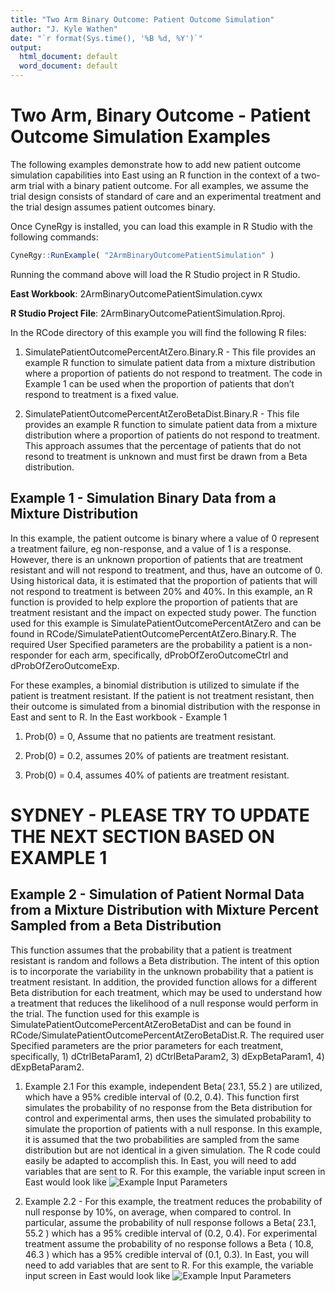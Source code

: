 ```yaml
---
title: "Two Arm Binary Outcome: Patient Outcome Simulation"
author: "J. Kyle Wathen"
date: "`r format(Sys.time(), '%B %d, %Y')`"
output:
  html_document: default
  word_document: default
---
```


# Two Arm, Binary Outcome - Patient Outcome Simulation Examples

The following examples demonstrate how to add new patient outcome simulation capabilities into East using an R function in the context of a two-arm trial with a binary patient outcome. For all examples, we assume the trial design consists of standard of care and an experimental treatment and the trial design assumes patient outcomes binary.      

Once CyneRgy is installed, you can load this example in R Studio with the following commands:
```r
CyneRgy::RunExample( "2ArmBinaryOutcomePatientSimulation" )
```

Running the command above will load the R Studio project in R Studio. 


**East Workbook**: 2ArmBinaryOutcomePatientSimulation.cywx

**R Studio Project File**: 2ArmBinaryOutcomePatientSimulation.Rproj.

In the RCode directory of this example you will find the following R files:

1.  SimulatePatientOutcomePercentAtZero.Binary.R - This file provides an example R function to simulate patient data from a mixture distribution where a proportion of patients do not respond to treatment. The code in Example 1 can be used when the proportion of patients that don't respond to treatment is a fixed value.   

1.  SimulatePatientOutcomePercentAtZeroBetaDist.Binary.R - This file provides an example R function to simulate patient data from a mixture distribution where a proportion of patients do not respond to treatment. This approach assumes that the percentage of patients that do not resond to treatment is unknown and must first be drawn from a Beta distribution.    

## Example 1 - Simulation Binary Data from a Mixture Distribution 

In this example, the patient outcome is binary where a value of 0 represent a treatment failure, eg non-response, and a value of 1 is a response. However, there is an unknown proportion of patients that are treatment resistant and will not respond to treatment, and thus, have an outcome of 0.  Using historical data, it is estimated that the proportion of patients that will not respond to treatment is between 20% and 40%. In this example, an R function is provided to help explore the proportion of patients that are treatment resistant and the impact on expected study power. The function used for this example is SimulatePatientOutcomePercentAtZero and can be found in RCode/SimulatePatientOutcomePercentAtZero.Binary.R. The required User Specified parameters are the probability a patient is a non-responder for each arm, specifically, dProbOfZeroOutcomeCtrl and dProbOfZeroOutcomeExp.

For these examples, a binomial distribution is utilized to simulate if the patient is treatment resistant. If the patient is not treatment resistant, then their outcome is simulated from a binomial distribution with the response in East and sent to R. In the East workbook - Example 1 

1. Prob(0) = 0, Assume that no patients are treatment resistant. 

1. Prob(0) = 0.2, assumes 20% of patients are treatment resistant. 

1.  Prob(0) = 0.4, assumes 40% of patients are treatment resistant.


# SYDNEY - PLEASE TRY TO UPDATE THE NEXT SECTION BASED ON EXAMPLE 1

## Example 2 - Simulation of Patient Normal Data from a Mixture Distribution with Mixture Percent Sampled from a Beta Distribution

This function assumes that the probability that a patient is treatment resistant is random and follows a Beta distribution. The intent of this option is to incorporate the variability in the unknown probability that a patient is treatment resistant. In addition, the provided function allows for a different Beta distribution for each treatment, which may be used to understand how a treatment that reduces the likelihood of a null response would perform in the trial. The function used for this example is SimulatePatientOutcomePercentAtZeroBetaDist and can be found in RCode/SimulatePatientOutcomePercentAtZeroBetaDist.R. The required user Specified parameters are the prior parameters for each treatment, specifically, 1) dCtrlBetaParam1, 2) dCtrlBetaParam2, 3) dExpBetaParam1, 4) dExpBetaParam2.

1. Example 2.1 For this example, independent Beta( 23.1, 55.2 ) are utilized, which have a 95% credible interval of (0.2, 0.4).  This function first simulates the probability of no response from the Beta distribution for control and experimental arms, then uses the simulated probability to simulate the proportion of patients with a null response.  In this example, it is assumed that the two probabilities are sampled from the same distribution but are not identical in a given simulation.  The R code could easily be adapted to accomplish this.  In East, you will need to add variables that are sent to R. For this example, the variable input screen in East would look like ![Example Input Parameters](Example2_1Variables.png)

2. Example 2.2 - For this example, the treatment reduces the probability of null response by 10%, on average, when compared to control. In particular, assume the probability of null response follows a Beta( 23.1, 55.2 ) which has a 95% credible interval of (0.2, 0.4). For experimental treatment assume the probability of no response follows a Beta ( 10.8, 46.3 ) which has a 95% credible interval of (0.1, 0.3). In East, you will need to add variables that are sent to R. For this example, the variable input screen in East would look like ![Example Input Parameters](Example2_2Variables.png)





